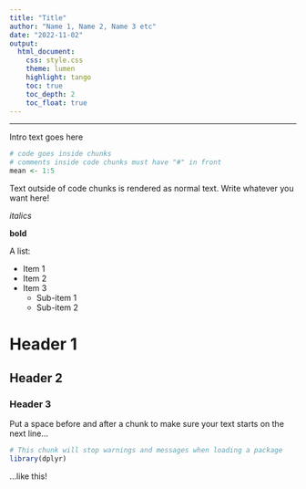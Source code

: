 ```yaml
---
title: "Title"
author: "Name 1, Name 2, Name 3 etc"
date: "2022-11-02"
output: 
  html_document:
    css: style.css
    theme: lumen
    highlight: tango
    toc: true
    toc_depth: 2
    toc_float: true
---
```


***

Intro text goes here

```r
# code goes inside chunks
# comments inside code chunks must have "#" in front
mean <- 1:5
```

Text outside of code chunks is rendered as normal text. Write whatever you want here!

*italics*

**bold**

A list:

* Item 1
* Item 2
* Item 3
    - Sub-item 1
    - Sub-item 2

# Header 1

## Header 2

### Header 3

Put a space before and after a chunk to make sure your text starts on the next line...

```r
# This chunk will stop warnings and messages when loading a package
library(dplyr)
```

...like this! 
